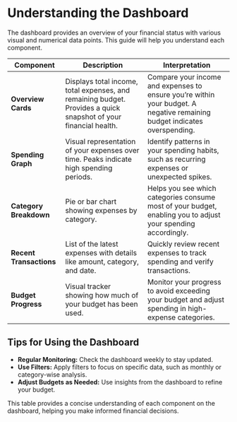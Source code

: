 # Understanding the Dashboard

The dashboard provides an overview of your financial status with various visual and numerical data points. This guide will help you understand each component.

| Component               | Description                                                                                                      | Interpretation                                                                                                            |
| ----------------------- | ---------------------------------------------------------------------------------------------------------------- | ------------------------------------------------------------------------------------------------------------------------- |
| **Overview Cards**      | Displays total income, total expenses, and remaining budget. Provides a quick snapshot of your financial health. | Compare your income and expenses to ensure you’re within your budget. A negative remaining budget indicates overspending. |
| **Spending Graph**      | Visual representation of your expenses over time. Peaks indicate high spending periods.                          | Identify patterns in your spending habits, such as recurring expenses or unexpected spikes.                               |
| **Category Breakdown**  | Pie or bar chart showing expenses by category.                                                                   | Helps you see which categories consume most of your budget, enabling you to adjust your spending accordingly.             |
| **Recent Transactions** | List of the latest expenses with details like amount, category, and date.                                        | Quickly review recent expenses to track spending and verify transactions.                                                 |
| **Budget Progress**     | Visual tracker showing how much of your budget has been used.                                                    | Monitor your progress to avoid exceeding your budget and adjust spending in high-expense categories.                      |

## Tips for Using the Dashboard

- **Regular Monitoring:** Check the dashboard weekly to stay updated.
- **Use Filters:** Apply filters to focus on specific data, such as monthly or category-wise analysis.
- **Adjust Budgets as Needed:** Use insights from the dashboard to refine your budget.

This table provides a concise understanding of each component on the dashboard, helping you make informed financial decisions.
